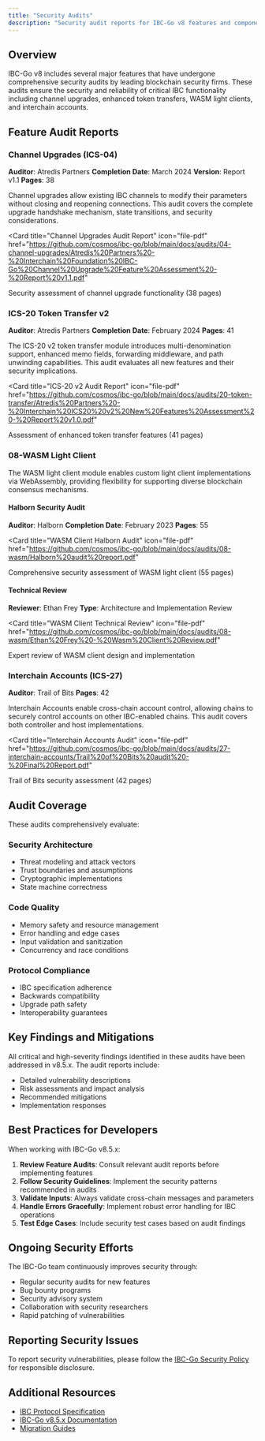 ```yaml
---
title: "Security Audits"
description: "Security audit reports for IBC-Go v8 features and components"
---
```


## Overview

IBC-Go v8 includes several major features that have undergone comprehensive security audits by leading blockchain security firms. These audits ensure the security and reliability of critical IBC functionality including channel upgrades, enhanced token transfers, WASM light clients, and interchain accounts.

## Feature Audit Reports

### Channel Upgrades (ICS-04)

**Auditor**: Atredis Partners
**Completion Date**: March 2024
**Version**: Report v1.1
**Pages**: 38

Channel upgrades allow existing IBC channels to modify their parameters without closing and reopening connections. This audit covers the complete upgrade handshake mechanism, state transitions, and security considerations.

<Card
  title="Channel Upgrades Audit Report"
  icon="file-pdf"
  href="https://github.com/cosmos/ibc-go/blob/main/docs/audits/04-channel-upgrades/Atredis%20Partners%20-%20Interchain%20Foundation%20IBC-Go%20Channel%20Upgrade%20Feature%20Assessment%20-%20Report%20v1.1.pdf"
>
  Security assessment of channel upgrade functionality (38 pages)
</Card>

### ICS-20 Token Transfer v2

**Auditor**: Atredis Partners
**Completion Date**: February 2024
**Pages**: 41

The ICS-20 v2 token transfer module introduces multi-denomination support, enhanced memo fields, forwarding middleware, and path unwinding capabilities. This audit evaluates all new features and their security implications.

<Card
  title="ICS-20 v2 Audit Report"
  icon="file-pdf"
  href="https://github.com/cosmos/ibc-go/blob/main/docs/audits/20-token-transfer/Atredis%20Partners%20-%20Interchain%20ICS20%20v2%20New%20Features%20Assessment%20-%20Report%20v1.0.pdf"
>
  Assessment of enhanced token transfer features (41 pages)
</Card>

### 08-WASM Light Client

The WASM light client module enables custom light client implementations via WebAssembly, providing flexibility for supporting diverse blockchain consensus mechanisms.

#### Halborn Security Audit

**Auditor**: Halborn
**Completion Date**: February 2023
**Pages**: 55

<Card
  title="WASM Client Halborn Audit"
  icon="file-pdf"
  href="https://github.com/cosmos/ibc-go/blob/main/docs/audits/08-wasm/Halborn%20audit%20report.pdf"
>
  Comprehensive security assessment of WASM light client (55 pages)
</Card>

#### Technical Review

**Reviewer**: Ethan Frey
**Type**: Architecture and Implementation Review

<Card
  title="WASM Client Technical Review"
  icon="file-pdf"
  href="https://github.com/cosmos/ibc-go/blob/main/docs/audits/08-wasm/Ethan%20Frey%20-%20Wasm%20Client%20Review.pdf"
>
  Expert review of WASM client design and implementation
</Card>

### Interchain Accounts (ICS-27)

**Auditor**: Trail of Bits
**Pages**: 42

Interchain Accounts enable cross-chain account control, allowing chains to securely control accounts on other IBC-enabled chains. This audit covers both controller and host implementations.

<Card
  title="Interchain Accounts Audit"
  icon="file-pdf"
  href="https://github.com/cosmos/ibc-go/blob/main/docs/audits/27-interchain-accounts/Trail%20of%20Bits%20audit%20-%20Final%20Report.pdf"
>
  Trail of Bits security assessment (42 pages)
</Card>

## Audit Coverage

These audits comprehensively evaluate:

### Security Architecture

- Threat modeling and attack vectors
- Trust boundaries and assumptions
- Cryptographic implementations
- State machine correctness

### Code Quality

- Memory safety and resource management
- Error handling and edge cases
- Input validation and sanitization
- Concurrency and race conditions

### Protocol Compliance

- IBC specification adherence
- Backwards compatibility
- Upgrade path safety
- Interoperability guarantees

## Key Findings and Mitigations

All critical and high-severity findings identified in these audits have been addressed in v8.5.x. The audit reports include:

- Detailed vulnerability descriptions
- Risk assessments and impact analysis
- Recommended mitigations
- Implementation responses

## Best Practices for Developers

When working with IBC-Go v8.5.x:

1. **Review Feature Audits**: Consult relevant audit reports before implementing features
2. **Follow Security Guidelines**: Implement the security patterns recommended in audits
3. **Validate Inputs**: Always validate cross-chain messages and parameters
4. **Handle Errors Gracefully**: Implement robust error handling for IBC operations
5. **Test Edge Cases**: Include security test cases based on audit findings

## Ongoing Security Efforts

The IBC-Go team continuously improves security through:

- Regular security audits for new features
- Bug bounty programs
- Security advisory system
- Collaboration with security researchers
- Rapid patching of vulnerabilities

## Reporting Security Issues

To report security vulnerabilities, please follow the [IBC-Go Security Policy](https://github.com/cosmos/ibc-go/security/policy) for responsible disclosure.

## Additional Resources

- [IBC Protocol Specification](https://github.com/cosmos/ibc)
- [IBC-Go v8.5.x Documentation](/docs/ibc/v8.5.x)
- [Migration Guides](/docs/ibc/v8.5.x/migrations/v7-to-v8)
